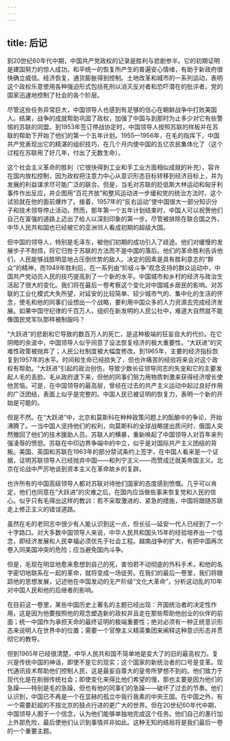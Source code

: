 ```yaml
---
---
---
```

title: 后记
---



到20世纪60年代中期，中国共产党政权的记录是胜利与悲剧参半。它的初期证明是建国努力的惊人成功。和平统一的恢复所产生的普遍安心情绪，有助于新政府很快确立威信。经济恢复，通货膨胀得到控制。土地改革和城市的一系列运动，表明这个政权乐意使用各种强迫形式包括死刑以消灭反对者和恐吓潜在的批评者。党的国家迅速地控制了社会的各个阶层。

尽管这些任务异常巨大，中国领导人也感到有足够的信心在朝鲜战争中打败美国人。结果，战争的成就帮助巩固了政权，加强了中国与到那时为止多少对它有些警惕的苏联的同盟。到1953年签订停战协定时，中国领导人按照苏联的样板并在苏联的帮助下开始了他们的第一个五年计划。1955—1956年，在毛的指挥下，中国共产党表现出它的精湛的组织技巧，在几个月内使中国的五亿农民集体化了（这个过程在苏联用了好几年，付出了无数生命）。

这个社会主义革命的胜利（它很快得到工业和手工业方面相似成就的补充），容许在国内放松控制，因为政权把注意力中心从意识形态目标转移到经济目标上，并为发展的利益谋求尽可能广泛的联合。但是，当毛对苏联的贬低斯大林运动和匈牙利事件作出反应，并企图用“百花齐放”和整风运动进一步缓和党的统治方法时，这个试验就在他的面前爆炸了。接着，1957年的“反右运动”使中国很大一部分知识分子和技术领导停止活动。然而，那年第一个五年计划结束时，中国人可以祝贺他们自己在富强的道路上迈出了给人以深刻印象的第一步。尽管被排除在联合国之外，中华人民共和国也已经被它的亚洲邻人看成初期的超级大国。

但中国的领导人，特别是毛泽东，被他们初期的成功引入了歧途。他们对缓慢的发展步子不耐烦，将它归咎于苏联的方法而不是中国的落后。他们的革命胜利告诉他们，人民能够战胜明显地占压倒优势的敌人。决定的因素是具有胜利意志的“群众”的精神，而1949年胜利后，在一系列由“阶级斗争”观念支持的群众运动中，中国共产党动员人民的技巧提高到了一个新的水平。中国城市和乡村的经济与政治生活起了很大的变化。我们将在最后一卷考察这个变化对中国城乡居民的影响。对苏联的工业化模式大失所望，对延安的比较简单、较少城市气的、集中化的生活的怀念，使毛和他的同事们设想出一个战略，要利用中国众多的人力资源去完成经济发展。如果中国守纪律的千百万人，组织在新发明的人民公社中，难道大自然就不能像国民党军队那样被制服吗？

“大跃进”的悲剧和它导致的数百万人的死亡，是这种极端的狂妄自大的代价。在它阴暗的余波中，中国领导人似乎同意了设法恢复经济的极大重要性。“大跃进”的灾难性政策被抛弃了；人民公社制度被大幅度修改。到1965年，主要的经济指标恢复到1957年的水平。时间和生命已经损失了，但也许痛苦的经验将来会对这个政权有帮助。“大跃进”引起的政治创伤，导致少数长征领导同志的失宠和它的主要发起人毛的丢脸。毛从政府退下来，但他的同事们努力用物质刺激来获得经济增长使他苦恼。可是，在中国领导的最高层，曾经在过去的共产主义运动中起过良好作用的广泛团结，表面上似乎是完整的。中国人民已被证明的恢复力，表明一个新的开始是可能的。

但是不然。在“大跃进”中，北京和莫斯科在种种政策问题上的酝酿中的争论，开始沸腾了。一当中国人坚持他们的权利，向莫斯科的全球战略提出质问时，俄国人突然撤回了他们的技术援助人员。苏联人的横暴，重新唤起了中国领导人对百年来列强凌辱的愤怒。苏联在中印边界争端中的中立，似乎是对国际共产主义团结的背叛。美国、英国和苏联在1963年的部分禁试条约上签字，在中国人看来是一个证据，证明苏联领导人已经抛弃中国——和列宁主义——而赞成迁就美帝国主义。北京在论战中严厉地谈到资本主义在革命故乡的复辟。

也许所有的中国高级领导人都对苏联对待他们国家的态度感到愤慨。几乎可以肯定，他们也同意在“大跃进”的灾难之后，在国内应当做些事来恢复党和人民的信心。似乎只有毛得出这样的教训：若不采取激进的、紧急的措施，中国将跟随苏联走上修正主义的错误道路。

虽然在毛的老同志中很少有人能认识到这一点，但长征—延安一代人已经到了一个十字路口。对大多数中国领导人来说，中华人民共和国头15年的经验培养出一个信念，即经济发展和人民幸福必须优先于社会工程。越南战争的扩大，有把中国再次卷入同美国冲突的危险；应当避免国内斗争。

但是，毛现在明显地愈来愈想到自己的死，害怕若不动彻底的外科手术，和他的名字密切地联系在一起的革命，就将变成一场徒劳。在我们的最后一卷里，我们将跟踪他的思想发展，记述他在中国发动的无产阶级“文化大革命”，分析这动乱的10年对中国人民和他的后继者的影响。

在目前这一卷里，某些中国历史上著名的主题已经出现：开国统治者的决定性作用，这是因为他要按照他的观念塑造新的政权并且走在那些帮助他创业的伙伴的前面；统一中国作为承担天命的最终证明的极端重要性；绝对必须有一种正统意识形态来说明人在世界中的位置；需要一个官僚主义精英集团来阐释这种意识形态并贯彻它的教导。

但到1965年已经很清楚，中华人民共和国不简单地是变大了的旧的最高权力。复兴是传统中国的神话，即使不是它的现实；这个国家的新统治者的口号是变革。现代通讯技术帮助他们控制人民，这是最妄自尊大的皇帝所梦想不到的。他们致力于现代化是在削弱传统社会；即使变化来得比他们希望的慢，那也主要是因为他们的急躁——特别是毛的急躁，但也有他的同事们的急躁——破坏了过去的节奏。他们认识到，中国已不再是一个在显赫的孤立中我行我素的中央王国。在中国之外，有一个需要赶超的不按北京的鼓点行进的更广大的世界。但在20世纪60年代中期，中国领导人囿于一个信念，认为他们能够单独地完成这个任务。他们自己的愚行加上外部危险，最后使他们认识到事情并非如此。这种无知的结局将是我们最后一卷的一个重要主题。